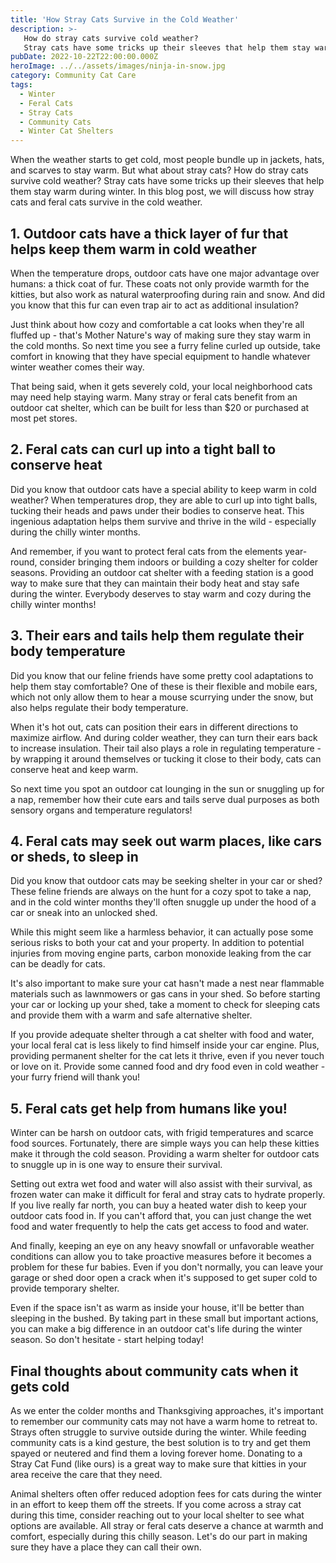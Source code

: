 ```yaml
---
title: 'How Stray Cats Survive in the Cold Weather'
description: >-
   How do stray cats survive cold weather? 
   Stray cats have some tricks up their sleeves that help them stay warm during winter. 
pubDate: 2022-10-22T22:00:00.000Z
heroImage: ../../assets/images/ninja-in-snow.jpg
category: Community Cat Care
tags:
  - Winter
  - Feral Cats
  - Stray Cats
  - Community Cats
  - Winter Cat Shelters
---
```


When the weather starts to get cold, most people bundle up in jackets, hats, and scarves to stay warm. But what about stray cats? How do stray cats survive cold weather? Stray cats have some tricks up their sleeves that help them stay warm during winter. In this blog post, we will discuss how stray cats and feral cats survive in the cold weather.


## 1. Outdoor cats have a thick layer of fur that helps keep them warm in cold weather

When the temperature drops, outdoor cats have one major advantage over humans: a thick coat of fur. These coats not only provide warmth for the kitties, but also work as natural waterproofing during rain and snow. And did you know that this fur can even trap air to act as additional insulation?

Just think about how cozy and comfortable a cat looks when they're all fluffed up - that's Mother Nature's way of making sure they stay warm in the cold months. So next time you see a furry feline curled up outside, take comfort in knowing that they have special equipment to handle whatever winter weather comes their way.

That being said, when it gets severely cold, your local neighborhood cats may need help staying warm. Many stray or feral cats benefit from an outdoor cat shelter, which can be built for less than $20 or purchased at most pet stores.

## 2. Feral cats can curl up into a tight ball to conserve heat

Did you know that outdoor cats have a special ability to keep warm in cold weather? When temperatures drop, they are able to curl up into tight balls, tucking their heads and paws under their bodies to conserve heat. This ingenious adaptation helps them survive and thrive in the wild - especially during the chilly winter months.

And remember, if you want to protect feral cats from the elements year-round, consider bringing them indoors or building a cozy shelter for colder seasons. Providing an outdoor cat shelter with a feeding station is a good way to make sure that they can maintain their body heat and stay safe during the winter. Everybody deserves to stay warm and cozy during the chilly winter months!

## 3. Their ears and tails help them regulate their body temperature

Did you know that our feline friends have some pretty cool adaptations to help them stay comfortable? One of these is their flexible and mobile ears, which not only allow them to hear a mouse scurrying under the snow, but also helps regulate their body temperature.

When it's hot out, cats can position their ears in different directions to maximize airflow. And during colder weather, they can turn their ears back to increase insulation. Their tail also plays a role in regulating temperature - by wrapping it around themselves or tucking it close to their body, cats can conserve heat and keep warm.

So next time you spot an outdoor cat lounging in the sun or snuggling up for a nap, remember how their cute ears and tails serve dual purposes as both sensory organs and temperature regulators!

## 4. Feral cats may seek out warm places, like cars or sheds, to sleep in

Did you know that outdoor cats may be seeking shelter in your car or shed? These feline friends are always on the hunt for a cozy spot to take a nap, and in the cold winter months they'll often snuggle up under the hood of a car or sneak into an unlocked shed.

While this might seem like a harmless behavior, it can actually pose some serious risks to both your cat and your property. In addition to potential injuries from moving engine parts, carbon monoxide leaking from the car can be deadly for cats.

It's also important to make sure your cat hasn't made a nest near flammable materials such as lawnmowers or gas cans in your shed. So before starting your car or locking up your shed, take a moment to check for sleeping cats and provide them with a warm and safe alternative shelter.

If you provide adequate shelter through a cat shelter with food and water, your local feral cat is less likely to find himself inside your car engine. Plus, providing permanent shelter for the cat lets it thrive, even if you never touch or love on it. Provide some canned food and dry food even in cold weather - your furry friend will thank you!

## 5. Feral cats get help from humans like you!

Winter can be harsh on outdoor cats, with frigid temperatures and scarce food sources. Fortunately, there are simple ways you can help these kitties make it through the cold season. Providing a warm shelter for outdoor cats to snuggle up in is one way to ensure their survival.

Setting out extra wet food and water will also assist with their survival, as frozen water can make it difficult for feral and stray cats to hydrate properly. If you live really far north, you can buy a heated water dish to keep your outdoor cats food in. If you can't afford that, you can just change the wet food and water frequently to help the cats get access to food and water.

And finally, keeping an eye on any heavy snowfall or unfavorable weather conditions can allow you to take proactive measures before it becomes a problem for these fur babies. Even if you don't normally, you can leave your garage or shed door open a crack when it's supposed to get super cold to provide temporary shelter.

Even if the space isn't as warm as inside your house, it'll be better than sleeping in the bushed. By taking part in these small but important actions, you can make a big difference in an outdoor cat's life during the winter season. So don't hesitate - start helping today!

## Final thoughts about community cats when it gets cold

As we enter the colder months and Thanksgiving approaches, it's important to remember our community cats may not have a warm home to retreat to. Strays often struggle to survive outside during the winter. While feeding community cats is a kind gesture, the best solution is to try and get them spayed or neutered and find them a loving forever home. Donating to a Stray Cat Fund (like ours) is a great way to make sure that kitties in your area receive the care that they need.

Animal shelters often offer reduced adoption fees for cats during the winter in an effort to keep them off the streets. If you come across a stray cat during this time, consider reaching out to your local shelter to see what options are available. All stray or feral cats deserve a chance at warmth and comfort, especially during this chilly season. Let's do our part in making sure they have a place they can call their own.